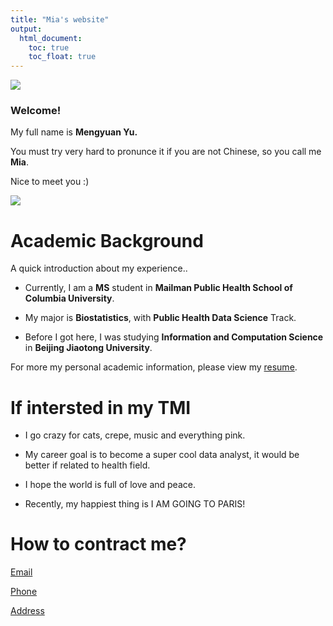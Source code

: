 ```yaml
---
title: "Mia's website"
output: 
  html_document:
    toc: true
    toc_float: true
---
```

![](pics/tianzhong.GIF)

### Welcome!

My full name is **Mengyuan Yu.** 

You must try very hard to pronunce it if you are not Chinese, so you call me **Mia**.

Nice to meet you :)

![](pics/self.jpeg)

# Academic Background

A quick introduction about my experience..

* Currently, I am a **MS** student in **Mailman Public Health School of Columbia University**.

* My major is **Biostatistics**, with **Public Health Data Science** Track.

* Before I got here, I was studying **Information and Computation Science** in **Beijing Jiaotong University**.

For more my personal academic information, please view my [resume](Resume-my.pdf).

# If intersted in my TMI 

* I go crazy for cats, crepe, music and everything pink.

* My career goal is to become a super cool data analyst, it would be better if related to health field.

* I hope the world is full of love and peace.

* Recently, my happiest thing is I AM GOING TO PARIS!

# How to contract me?

[Email](mailto:my2838@cumc.columbia.edu)

[Phone](tel:+19296574130)

[Address](https://www.google.com.hk/maps/place/50+Haven+Ave,+New+York,+NY+10032/@40.8433044,-73.9433439,17z/data=!3m1!4b1!4m6!3m5!1s0x89c2f6995f00d757:0x9197d7a13a9fc3a2!8m2!3d40.8433044!4d-73.9433439!16s%2Fg%2F11c2brln69?entry=ttu)

